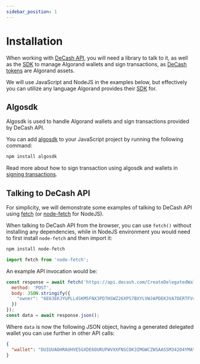 ```yaml
---
sidebar_position: 1
---
```



# Installation

When working with [DeCash API](/docs/api/overview), you will need a library to talk to it, as well
as the [SDK](https://developer.algorand.org/docs/sdks/javascript/) to manage Algorand wallets and
sign transactions, as [DeCash tokens](/docs/concepts/tokens) are Algorand assets.

We will use JavaScript and NodeJS in the examples below, but effectively you can utilize any language
Algorand provides their [SDK](https://developer.algorand.org/docs/) for.


## Algosdk

Algosdk is used to handle Algorand wallets and sign transactions provided by DeCash API.

You can add [algosdk](https://www.npmjs.com/package/algosdk) to your JavaScript project by running the
following command:

```bash npm2yarn
npm install algosdk
```

Read more about how to sign transaction using algosdk and wallets in [signing transactions](/docs/getting-started/signing-transactions).


## Talking to DeCash API

For simplicity, we will demonstrate some examples of talking to DeCash API using [fetch](https://developer.mozilla.org/en-US/docs/Web/API/Fetch_API)
(or [node-fetch](https://www.npmjs.com/package/node-fetch) for NodeJS).

When talking to DeCash API from the browser, you can use `fetch()` without installing any
dependencies, while in NodeJS environment you would need to first install `node-fetch` and
then import it:

```bash npm2yarn
npm install node-fetch
```

```js
import fetch from 'node-fetch';
```

An example API invocation would be:

```js
const response = await fetch('https://api.decash.com/CreateDelegatedWallet', {
  method: 'POST',
  body: JSON.stringify({
    "owner": "6E63EKJYUPLL4SKM5FNX3PD7HSWZ26XPS7BXYLVWJAPDEK3VA7DERTFV4E"
  })
});
const data = await response.json();
```

Where `data` is now the following JSON object, having a generated delegated wallet you
can use further in other API calls:

```json
{
  "wallet": "DUIUUAOHRAUHVE5GXDE6OURUFWVXXFNSCOK3IMGWCZWSAASSM342O4YMAY",
}
```
